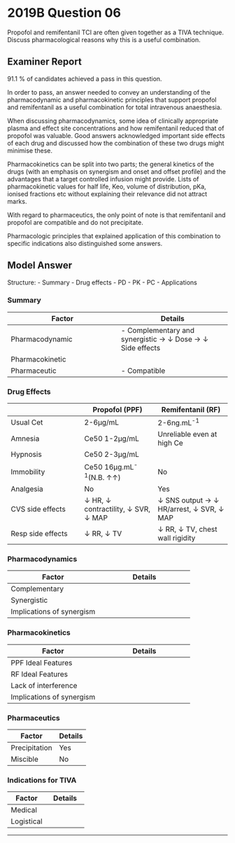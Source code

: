 # 2019B Question 06 

Propofol and remifentanil TCI are often given together as a TIVA technique. Discuss pharmacological reasons why this is a useful combination.


## Examiner Report

91.1 % of candidates achieved a pass in this question.


In order to pass, an answer needed to convey an understanding of the pharmacodynamic and pharmacokinetic principles that support propofol and remifentanil as a useful combination for total intravenous anaesthesia.


When discussing pharmacodynamics, some idea of clinically appropriate plasma and effect site concentrations and how remifentanil reduced that of propofol was valuable. Good answers acknowledged important side effects of each drug and discussed how the combination of these two drugs might minimise these.


Pharmacokinetics can be split into two parts; the general kinetics of the drugs (with an emphasis on synergism and onset and offset profile) and the advantages that a target controlled infusion might provide. Lists of pharmacokinetic values for half life, Keo, volume of distribution, pKa, ionised fractions etc without explaining their relevance did not attract marks.


With regard to pharmaceutics, the only point of note is that remifentanil and propofol are compatible and do not precipitate.


Pharmacologic principles that explained application of this combination to specific indications also distinguished some answers.

## Model Answer

Structure:
- Summary
- Drug effects
- PD
- PK
- PC
- Applications

### Summary


|Factor|Details|
| -- | -- |
|Pharmacodynamic|- Complementary and synergistic → ↓ Dose → ↓ Side effects|
|Pharmacokinetic|<p>- Ideal properties of each</p><p>- No interference</p><p>- Synergistic → ↓ Dose → ↓ Accumulation</p>|
|Pharmaceutic|- Compatible|

### Drug Effects


||Propofol (PPF)|Remifentanil (RF)|
| -- | -- | -- |
|Usual Cet|2-6μg/mL|2-6ng.mL^-1^|
|Amnesia|Ce50 1-2μg/mL|Unreliable even at high Ce|
|Hypnosis|Ce50 2-3μg/mL||
|Immobility|Ce50 16μg.mL^-1^(N.B. ↑↑)|No|
|Analgesia|No|Yes|
|CVS side effects|↓ HR, ↓ contractility, ↓ SVR, ↓ MAP|↓ SNS output → ↓ HR/arrest, ↓ SVR, ↓ MAP|
|Resp side effects|↓ RR, ↓ TV|↓ RR, ↓ TV, chest wall rigidity|

### Pharmacodynamics


|Factor|Details|
| -- | -- |
|Complementary|<p>- PPF: Anaesthesia</p><p>- RF: Analgesia</p>|
|Synergistic|<p>- Combined effect exceeds sum of individual effects</p><p>- Represented by isobologram (or response surface)</p><p>- Mechanism: ?RF reduces nociceptive activation of ascending reticular activating system (ARAS)</p><p><img src="/resources/isobologram.svg"></p>|
|Implications of synergism|<p>- ↓ PPF Cp50 for hypnosis and immobility</p><p>- ↓ Ceγ → ↓ PPF Cp50 variability</p><p>- ↓ PPF side effects</p><p>- ↓ Need for paralysis</p>|


### Pharmacokinetics


|Factor|Details|
| -- | -- |
|PPF Ideal Features|<p>- Rapid onset:</p><p>&emsp;- Small</p><p>&emsp;- High lipid solubility</p><p>&emsp;- >99% unionized</p><p>&emsp;- t1/2ke0 2.6 minutes</p><p>- Rapid offset by distribution:</p><p>&emsp;- ?Due to similar factors</p><p>&emsp;- t1/2α fast 2 mins</p><p>- Rapid metabolism: </p><p>&emsp;- Cl 30-60mL.kg^-1^.min^-1^</p><p>&emsp;- Phase 1 (CYP) and phase 2</p><p>&emsp;- No active metabolites</p>|
|RF Ideal Features|<p>- Rapid onset:</p><p>&emsp;- 20x more lipid soluble than morphine</p><p>&emsp;- 68% unionized cf. morphine 23%</p><p>&emsp;- t1/2ke0 1.4 mins (cf. morphine 7)</p><p>- Rapid offset by metabolism:</p><p>&emsp;- Cl 40mL.kg^-1^.min^-1^</p><p>&emsp;- Non-specific esterases especially muscle</p><p>&emsp;- Max context sensitive half time (CSHT) 10 mins</p><p>&emsp;- No active metabolites</p>|
|Lack of interference|<p>- No competition for plasma protein binding sites</p><p>&emsp;- PPF albumin</p><p>&emsp;- RF: AAG > albumin</p><p>- No competition for metabolic pathways</p><p>&emsp;- PPF liver CYP2B6/2C9/3A4</p><p>&emsp;- RF non-specific esterases</p><p>- No competition for excretion (renal for both)</p>|
|Implications of synergism|<p>- ↓ Ce for given clinical effect</p><p>- ↓ Infusion rate</p><p>- ↓ Total dose</p><p>- ↓ Compartmental concentrations</p><p>- ↓ Time to emergence</p>|

### Pharmaceutics


|Factor|Details|
| -- | -- |
|Precipitation|Yes|
|Miscible|No|

### Indications for TIVA


|Factor|Details|
| -- | -- |
|Medical|<p>- Malignant hyperthermia (absolute indication)</p><p>- ↑ ICP (PPF decreases CMRO~2~ and CBF, but preserves coupling ratio)</p><p>- PHx PONV (PPF 5HT~3~ antagonist hence antiemetic; cf. volatiles pro-emetic)</p><p>- Avoid paralysis (e.g. Muscular dystrophy (RF → ETT tolerance)</p><p>- Sinus surgery (PPF ↓ MAP → ↓ Bleeding)</p>|
|Logistical|<p>- Airway surgery precluding volatile use (absolute indication)</p><p>- Field anaesthesia</p><p>- Transport</p>|


--- 

